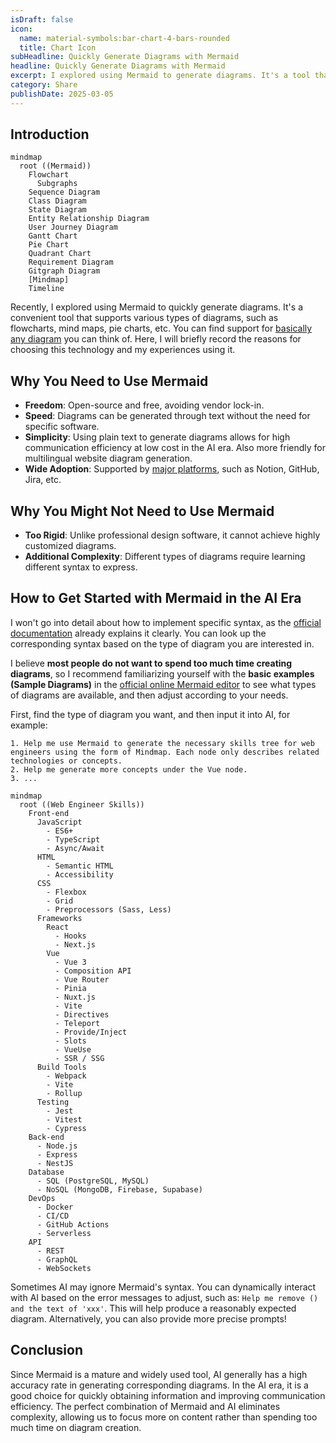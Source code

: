 ```yaml
---
isDraft: false
icon:
  name: material-symbols:bar-chart-4-bars-rounded
  title: Chart Icon
subHeadline: Quickly Generate Diagrams with Mermaid
headline: Quickly Generate Diagrams with Mermaid
excerpt: I explored using Mermaid to generate diagrams. It's a tool that supports various types of diagrams, allowing us to focus on content rather than chart creation.
category: Share
publishDate: 2025-03-05
---
```


## Introduction

```mermaid
mindmap
  root ((Mermaid))
    Flowchart
      Subgraphs
    Sequence Diagram
    Class Diagram
    State Diagram
    Entity Relationship Diagram
    User Journey Diagram
    Gantt Chart
    Pie Chart
    Quadrant Chart
    Requirement Diagram
    Gitgraph Diagram
    [Mindmap]
    Timeline
```

Recently, I explored using Mermaid to quickly generate diagrams. It's a convenient tool that supports various types of diagrams, such as flowcharts, mind maps, pie charts, etc. You can find support for [basically any diagram](https://mermaid.js.org/syntax/flowchart.html) you can think of. Here, I will briefly record the reasons for choosing this technology and my experiences using it.

## Why You Need to Use Mermaid

- **Freedom**: Open-source and free, avoiding vendor lock-in.
- **Speed**: Diagrams can be generated through text without the need for specific software.
- **Simplicity**: Using plain text to generate diagrams allows for high communication efficiency at low cost in the AI era. Also more friendly for multilingual website diagram generation.
- **Wide Adoption**: Supported by [major platforms](https://mermaid.js.org/ecosystem/integrations-community.html#productivity-tools), such as Notion, GitHub, Jira, etc.

## Why You Might Not Need to Use Mermaid

- **Too Rigid**: Unlike professional design software, it cannot achieve highly customized diagrams.
- **Additional Complexity**: Different types of diagrams require learning different syntax to express.

## How to Get Started with Mermaid in the AI Era

I won't go into detail about how to implement specific syntax, as the [official documentation](https://mermaid.js.org/syntax/flowchart.html) already explains it clearly. You can look up the corresponding syntax based on the type of diagram you are interested in.

I believe **most people do not want to spend too much time creating diagrams**, so I recommend familiarizing yourself with the **basic examples (Sample Diagrams)** in the [official online Mermaid editor](https://mermaid-js.github.io/mermaid-live-editor/) to see what types of diagrams are available, and then adjust according to your needs.

First, find the type of diagram you want, and then input it into AI, for example:

```
1. Help me use Mermaid to generate the necessary skills tree for web engineers using the form of Mindmap. Each node only describes related technologies or concepts.
2. Help me generate more concepts under the Vue node.
3. ...
```

```mermaid
mindmap
  root ((Web Engineer Skills))
    Front-end
      JavaScript
        - ES6+
        - TypeScript
        - Async/Await
      HTML
        - Semantic HTML
        - Accessibility
      CSS
        - Flexbox
        - Grid
        - Preprocessors (Sass, Less)
      Frameworks
        React
          - Hooks
          - Next.js
        Vue
          - Vue 3
          - Composition API
          - Vue Router
          - Pinia
          - Nuxt.js
          - Vite
          - Directives
          - Teleport
          - Provide/Inject
          - Slots
          - VueUse
          - SSR / SSG
      Build Tools
        - Webpack
        - Vite
        - Rollup
      Testing
        - Jest
        - Vitest
        - Cypress
    Back-end
      - Node.js
      - Express
      - NestJS
    Database
      - SQL (PostgreSQL, MySQL)
      - NoSQL (MongoDB, Firebase, Supabase)
    DevOps
      - Docker
      - CI/CD
      - GitHub Actions
      - Serverless
    API
      - REST
      - GraphQL
      - WebSockets
```

<Sidenote type="warning">

Sometimes AI may ignore Mermaid's syntax. You can dynamically interact with AI based on the error messages to adjust, such as: `Help me remove () and the text of 'xxx'`. This will help produce a reasonably expected diagram. Alternatively, you can also provide more precise prompts!

</Sidenote>

## Conclusion

Since Mermaid is a mature and widely used tool, AI generally has a high accuracy rate in generating corresponding diagrams. In the AI era, it is a good choice for quickly obtaining information and improving communication efficiency. The perfect combination of Mermaid and AI eliminates complexity, allowing us to focus more on content rather than spending too much time on diagram creation.
